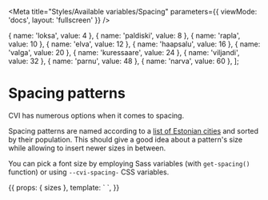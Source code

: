 
<Meta title="Styles/Available variables/Spacing" parameters={{ viewMode: 'docs', layout: 'fullscreen' }} />

  { name: 'loksa', value: 4 },
  { name: 'paldiski', value: 8 },
  { name: 'rapla', value: 10 },
  { name: 'elva', value: 12 },
  { name: 'haapsalu', value: 16 },
  { name: 'valga', value: 20 },
  { name: 'kuressaare', value: 24 },
  { name: 'viljandi', value: 32 },
  { name: 'parnu', value: 48 },
  { name: 'narva', value: 60 },
];

# Spacing patterns

CVI has numerous options when it comes to spacing.

Spacing patterns are named according to a [list of Estonian cities](https://en.wikipedia.org/wiki/List_of_cities_and_towns_in_Estonia) and sorted by their population. This should give a good idea about a pattern's size while allowing to insert newer sizes in between.

You can pick a font size by employing Sass variables (with `get-spacing()` function) or using `--cvi-spacing-` CSS variables.

<Story name="Spacing" height="650px">
  {{
    props: { sizes },
    template: `
      <cvi-ng-storybook-spacing-specimen>
        <cvi-ng-storybook-spacing-specimen-item *ngFor="let size of sizes" [ngStyle]="{'--spacing': 'var(--cvi-spacing-' + size.name}" [label]="'' + (size.name | titlecase) + ': ' + size.value + 'px'"></cvi-ng-storybook-spacing-specimen-item>
      </cvi-ng-storybook-spacing-specimen>
    `,
  }}
</Story>
